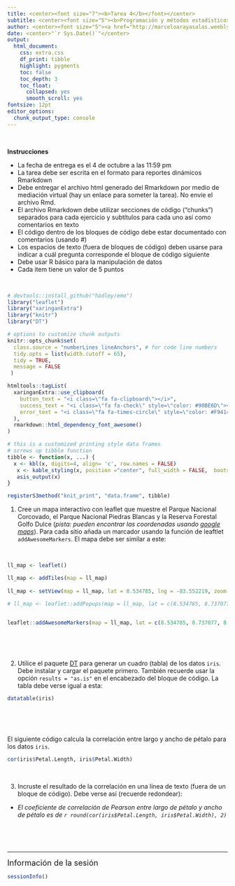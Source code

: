 ```yaml
---
title: <center><font size="7"><b>Tarea 4</b></font></center>
subtitle: <center><font size="5"><b>Programación y métodos estadísticos avanzados en R</b></b></font></center>
author: <center><font size="5"><a href="http://marceloarayasalas.weebly.com/">Marcelo Araya-Salas, PhD</a></font></center>
date: <center>"`r Sys.Date()`"</center>
output:
  html_document:
    css: extra.css
    df_print: tibble
    highlight: pygments
    toc: false
    toc_depth: 3
    toc_float:
      collapsed: yes
      smooth_scroll: yes
fontsize: 12pt 
editor_options: 
  chunk_output_type: console
---
```



<style>
body
  { counter-reset: source-line 0; }
pre.numberSource code
  { counter-reset: none; }
</style>

&nbsp; 

<div class="alert alert-warning">

**Instrucciones**

  * La fecha de entrega es el 4 de octubre a las 11:59 pm
  * La tarea debe ser escrita en el formato para reportes dinámicos Rmarkdown
  * Debe entregar el archivo html generado del Rmarkdown por medio de mediación virtual (hay un enlace para someter la tarea). No envíe el archivo Rmd.
  * El archivo Rmarkdown debe utilizar secciones de código ("chunks") separados para cada ejercicio y subtítulos para cada uno así como comentarios en texto
  * El código dentro de los bloques de código debe estar documentado con comentarios (usando #)
  * Los espacios de texto (fuera de bloques de código) deben usarse para indicar a cuál pregunta corresponde el bloque de código siguiente
  * Debe usar R básico para la manipulación de datos
  * Cada item tiene un valor de 5 puntos

</div>

&nbsp; 

```r

# devtools::install_github("hadley/emo")
library("leaflet")
library("xaringanExtra")
library("knitr")
library("DT")

# options to customize chunk outputs
knitr::opts_chunk$set(
  class.source = "numberLines lineAnchors", # for code line numbers
  tidy.opts = list(width.cutoff = 65), 
  tidy = TRUE,
  message = FALSE
 )

htmltools::tagList(
  xaringanExtra::use_clipboard(
    button_text = "<i class=\"fa fa-clipboard\"></i>",
    success_text = "<i class=\"fa fa-check\" style=\"color: #90BE6D\"></i>",
    error_text = "<i class=\"fa fa-times-circle\" style=\"color: #F94144\"></i>"
  ),
  rmarkdown::html_dependency_font_awesome()
)

# this is a customized printing style data frames 
# screws up tibble function
tibble <- function(x, ...) { 
  x <- kbl(x, digits=4, align= 'c', row.names = FALSE) 
   x <- kable_styling(x, position ="center", full_width = FALSE,  bootstrap_options = c("striped", "hover", "condensed", "responsive")) 
   asis_output(x)
}

registerS3method("knit_print", "data.frame", tibble)
```

<!-- skyblue box -->

<div class="alert alert-info">

1. Cree un mapa interactivo con leaflet que muestre el Parque Nacional Corcovado, el Parque Nacional Piedras Blancas y la Reserva Forestal Golfo Dulce (*pista: pueden encontrar las coordenadas usando [google maps](https://www.google.com/maps)*). Para cada sitio añada un marcador usando la función de leaftlet `addAwesomeMarkers`. El mapa debe ser similar a este:

&nbsp;
```r

ll_map <- leaflet()

ll_map <- addTiles(map = ll_map)
 
ll_map <- setView(map = ll_map, lat = 8.534785, lng = -83.552219, zoom = 10)

# ll_map <- leaflet::addPopups(map = ll_map, lat = c(8.534785, 8.737077, 8.699383), lng = c( -83.552219, -83.498093, -83.275528), popup = c("Parque Nacional Corcovado", "Parque Nacional Piedras Blancas", "Reserva Forestal Golfo Dulce"))

 
leaflet::addAwesomeMarkers(map = ll_map, lat = c(8.534785, 8.737077, 8.699383), lng = c( -83.552219, -83.498093, -83.275528))

```
&nbsp;

&nbsp;

2. Utilice el paquete [DT](https://rstudio.github.io/DT/) para generar un cuadro (tabla) de los datos `iris`. Debe instalar y cargar el paquete primero. También recuerde usar la opción `results = "as.is"` en el encabezado del bloque de código. La tabla debe verse igual a esta:


```r

datatable(iris)

```

&nbsp;

&nbsp;

El siguiente código calcula la correlación entre largo y ancho de pétalo para los datos `iris`.

```r

cor(iris$Petal.Length, iris$Petal.Width)
```

&nbsp;

3. Incruste el resultado de la correlación en una línea de texto (fuera de un bloque de código). Debe verse así (recuerde redondear):

  - *El coeficiente de correlación de Pearson entre largo de pétalo y ancho de pétalo es de `r round(cor(iris$Petal.Length, iris$Petal.Width), 2)`*

&nbsp;


</div>

&nbsp; 



---

<font size="4">Información de la sesión</font>

```r

sessionInfo()

```
